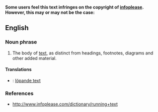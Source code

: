 '''Some users feel this text infringes on the copyright of [http://www.infoplease.com/dictionary/running+text infoplease]. However, this may or may not be the case:'''
{{rndc}}

==English==
===Noun phrase===
#The body of [[text]], as distinct from headings, footnotes, diagrams and other added material.

====Translations====
*{{sv}} : [[löpande text]]

===References===
*http://www.infoplease.com/dictionary/running+text